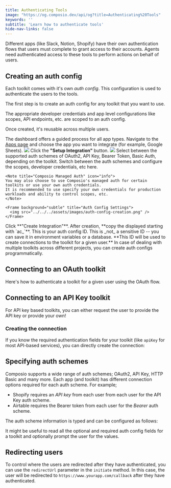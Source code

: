 ```yaml
---
title: Authenticating Tools
image: "https://og.composio.dev/api/og?title=Authenticating%20Tools"   # image for socials
keywords: ''
subtitle: 'Learn how to authenticate tools'
hide-nav-links: false
---
```


Different apps (like Slack, Notion, Shopify) have their own authentication flows that users must complete to grant access to their accounts. Agents need authenticated access to these tools to perform actions on behalf of users.

## Creating an auth config

Each toolkit comes with it's own _auth config_.
This configuration is used to authenticate the users to the tools.

The first step is to create an auth config for any toolkit that you want to use.

<Note title="Auth configs are reusable">
The appropriate developer credentials and app level configurations like scopes, API endpoints, etc. are scoped to an auth config.

Once created, it's reusable across multiple users.

</Note>

The dashboard offers a guided process for all app types.
<Steps>
  <Step title="Select App">
    Navigate to the [Apps page](https://app.composio.dev/apps) and choose the app you want to integrate (for example, Google Sheets).
    <Frame background="subtle" title="Application Selection Screen">
      <img src="../../../assets/images/integration-step-1-0.png" />
    </Frame>
  </Step>
  <Step title="Initiate Setup">
    Click the **"Setup Integration"** button.
    <Frame background="subtle" title="Auth Config Setup Interface">
      <img src="../../../assets/images/integration-step-2-0.png" />
    </Frame>
  </Step>
  <Step title="Configure Auth Config Settings">
    Select between the supported auth schemes of OAuth2, API Key, Bearer Token, Basic Auth, depending on the toolkit.
    Switch between the auth schemes and configure the scopes, developer credentials, etc here.

    <Note title="Composio Managed Auth" icon="info">
    You may also choose to use Composio's managed auth for certain toolkits or use your own auth credentials.
    It is recommended to use specify your own credentials for production workloads and ability to control scopes, etc.
    </Note>

    <Frame background="subtle" title="Auth Config Settings">
      <img src="../../../assets/images/auth-config-creation.png" />
    </Frame>
  </Step>
  <Step title="Create and Get auth config ID">
    Click **"Create Integration"**. After creation, **copy the displayed starting with `ac_`**. This is your auth config ID. This is _not_ a sensitive ID -- you can save it in environment variables or a database.
    **This ID will be used to create connections to the toolkit for a given user.**
  </Step>
</Steps>

<Card title="Programmatic creation" href="/docs/programmatic-auth-configs" icon="fa-solid fa-code">
  In case of dealing with multiple toolkits across different projects, you can create auth configs
  programmatically.
</Card>

## Connecting to an OAuth toolkit

Here's how to authenticate a toolkit for a given user using the OAuth flow.

<CodeGroup>
<SnippetCode
  src="fern/snippets/tool-calling/python/auth-tools.py"
  startLine={1}
  endLine={21}
  title="Python"
/>
<SnippetCode
  src="fern/snippets/tool-calling/typescript/auth-tools.ts"
  startLine={1}
  endLine={21}
  title="TypeScript"
/>
</CodeGroup>

## Connecting to an API Key toolkit

For API key based toolkits, you can either request the user to provide the API key or provide your own!

### Creating the connection

If you know the required authentication fields for your toolkit (like `apiKey` for most API-based services), you can directly create the connection:

<CodeGroup>
<SnippetCode
  src="fern/snippets/tool-calling/python/auth-tools.py"
  startLine={23}
  endLine={31}
  title="Python"
/>
<SnippetCode
  src="fern/snippets/tool-calling/typescript/auth-tools.ts"
  startLine={24}
  endLine={37}
  title="TypeScript"
/>
</CodeGroup>

## Specifying auth schemes
Composio supports a wide range of auth schemes; OAuth2, API Key, HTTP Basic and many more.
Each app (and toolkit) has different connection options required for each auth scheme. For example;
- Shopify requires an *API key* from each user from each user for the API Key auth scheme.
- Airtable requires the Bearer token from each user for the *Bearer* auth scheme.

The auth scheme information is typed and can be configured as follows:


<CodeGroup>
<SnippetCode
  src="fern/snippets/tool-calling/python/auth-tools.py"
  startLine={32}
  endLine={44}
  title="Python"
/>
<SnippetCode
  src="fern/snippets/tool-calling/typescript/auth-tools.ts"
  startLine={38}
  endLine={50}
  title="TypeScript"
/>
</CodeGroup>

It might be useful to read all the optional and required auth config fields for a toolkit and optionally prompt the user for the values.


## Redirecting users

To control where the users are redirected after they have authenticated, you can use the `redirectUrl` parameter in the `initiate` method.
In this case, the user will be redirected to `https://www.yourapp.com/callback` after they have authenticated.

<CodeGroup>
<SnippetCode
  src="fern/snippets/tool-calling/python/callback-url.py"
  startLine={10}
  endLine={20}
  title="Python"
/>
<SnippetCode
  src="fern/snippets/tool-calling/typescript/callback-url.ts"
  startLine={10}
  endLine={20}
  title="TypeScript"
/>
</CodeGroup>
